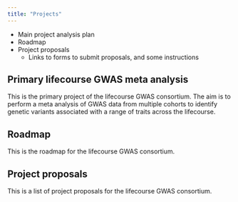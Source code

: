 ```yaml
---
title: "Projects"
---
```




- Main project analysis plan
- Roadmap
- Project proposals
    - Links to forms to submit proposals, and some instructions




## Primary lifecourse GWAS meta analysis

This is the primary project of the lifecourse GWAS consortium. The aim is to perform a meta analysis of GWAS data from multiple cohorts to identify genetic variants associated with a range of traits across the lifecourse.


## Roadmap

This is the roadmap for the lifecourse GWAS consortium.

## Project proposals

This is a list of project proposals for the lifecourse GWAS consortium.

